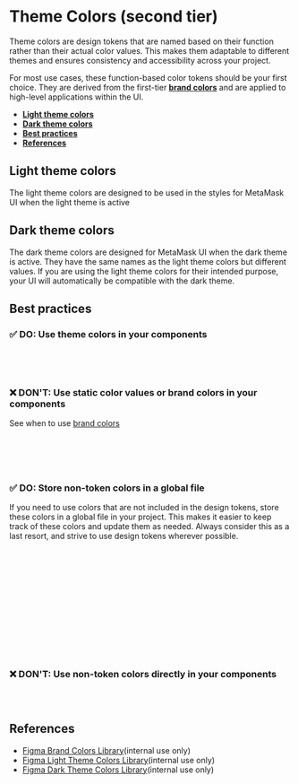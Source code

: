 
# Theme Colors (second tier)

Theme colors are design tokens that are named based on their function rather than their actual color values. This makes them adaptable to different themes and ensures consistency and accessibility across your project.

For most use cases, these function-based color tokens should be your first choice. They are derived from the first-tier [**brand colors**](/docs/colors-brand-colors--docs) and are applied to high-level applications within the UI.

- [**Light theme colors**](#light-theme-colors)
- [**Dark theme colors**](#dark-theme-colors)
- [**Best practices**](#best-practices)
- [**References**](#references)

## Light theme colors

The light theme colors are designed to be used in the styles for MetaMask UI when the light theme is active

<Canvas of={ThemeColorStories.FigmaLightTheme} />

## Dark theme colors

The dark theme colors are designed for MetaMask UI when the dark theme is active. They have the same names as the light theme colors but different values. If you are using the light theme colors for their intended purpose, your UI will automatically be compatible with the dark theme.

<Canvas of={ThemeColorStories.FigmaDarkTheme} />

## Best practices

### ✅ **DO**: Use theme colors in your components

```jsx
// Good
background-color: theme.colors.background.default;
background-color: var(--color-background-default);
```

### ❌ **DON'T**: Use static color values or brand colors in your components

See when to use [brand colors](/docs/colors-brand-colors--docs#best-practices)

```jsx
// Avoid
background-color: #ffffff; // Static color value
background-color: brandColors.white.white000; // Brand color
background-color: var(--brand-colors-white-white000); // Brand color
```

### ✅ **DO**: Store non-token colors in a global file

If you need to use colors that are not included in the design tokens, store these colors in a global file in your project. This makes it easier to keep track of these colors and update them as needed. Always consider this as a last resort, and strive to use design tokens wherever possible.

```jsx
// colors.js
export const customColors = {
  myCustomColor: '#abc123',
};

// colors.css
--custom-colors-my-custom-color: #abc123;

// component.js
import { customColors } from './colors.js';

background-color: customColors.myCustomColor;
background-color: var(--custom-colors-my-custom-color);
```

### ❌ **DON'T**: Use non-token colors directly in your components

```jsx
// Avoid
background-color: #abc123; // Custom color not in design tokens or global file
```

## References

- [Figma Brand Colors Library](https://www.figma.com/file/cBAUPFMnbv6tHR1J8KvBI2/Brand-Colors?node-id=0%3A1)(internal use only)
- [Figma Light Theme Colors Library](https://www.figma.com/file/kdFzEC7xzSNw7cXteqgzDW/Light-Theme-Colors?node-id=0%3A1)(internal use only)
- [Figma Dark Theme Colors Library](https://www.figma.com/file/rLKsoqpjyoKauYnFDcBIbO/Dark-Theme-Colors?node-id=0%3A1)(internal use only)
